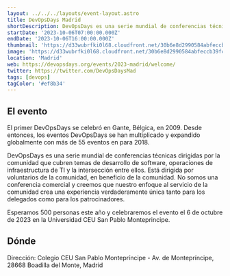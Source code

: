 ```yaml
---
layout: ../../../layouts/event-layout.astro
title: DevOpsDays Madrid
shortDescription: DevOpsDays es una serie mundial de conferencias técnicas organizadas por la comunidad que cubren temas de desarrollo de software, operaciones de infraestructura de TI y la intersección entre ambos.
startDate: '2023-10-06T07:00:00.000Z'
endDate: '2023-10-06T16:00:00.000Z'
thumbnail: 'https://d33wubrfki0l68.cloudfront.net/30b6e8d2990584abfeccb39fca9a488c856f1e46/06eed/events/2023-madrid/logo.png'
image: 'https://d33wubrfki0l68.cloudfront.net/30b6e8d2990584abfeccb39fca9a488c856f1e46/06eed/events/2023-madrid/logo.png'
location: 'Madrid'
web: https://devopsdays.org/events/2023-madrid/welcome/
twitter: https://twitter.com/DevOpsDaysMad
tags: [devops]
tagColor: '#ef8b34'
---
```



## El evento

El primer DevOpsDays se celebró en Gante, Bélgica, en 2009. Desde entonces, los eventos DevOpsDays se han multiplicado y expandido globalmente con más de 55 eventos en para 2018.

DevOpsDays es una serie mundial de conferencias técnicas dirigidas por la comunidad que cubren temas de desarrollo de software, operaciones de infraestructura de TI y la intersección entre ellos. Está dirigida por voluntarios de la comunidad, en beneficio de la comunidad. No somos una conferencia comercial y creemos que nuestro enfoque al servicio de la comunidad crea una experiencia verdaderamente única tanto para los delegados como para los patrocinadores.

Esperamos 500 personas este año y celebraremos el evento el 6 de octubre de 2023 en la Universidad CEU San Pablo Monteprincipe.

## Dónde

Dirección: Colegio CEU San Pablo Montepríncipe - Av. de Montepríncipe, 28668 Boadilla del Monte, Madrid

<GoogleMap
  src="https://www.google.com/maps/embed?pb=!1m18!1m12!1m3!1d3038.4340677963573!2d-3.839864222477293!3d40.39923387144252!2m3!1f0!2f0!3f0!3m2!1i1024!2i768!4f13.1!3m3!1m2!1s0xd418f5b147e8e31%3A0xb5429bb2514a6845!2sColegio%20CEU%20San%20Pablo%20Montepr%C3%ADncipe!5e0!3m2!1ses!2ses!4v1691659547316!5m2!1ses!2ses"
  ariaLabel="Colegio CEU San Pablo Montepríncipe - Av. de Montepríncipe, 28668 Boadilla del Monte, Madrid"
/>
